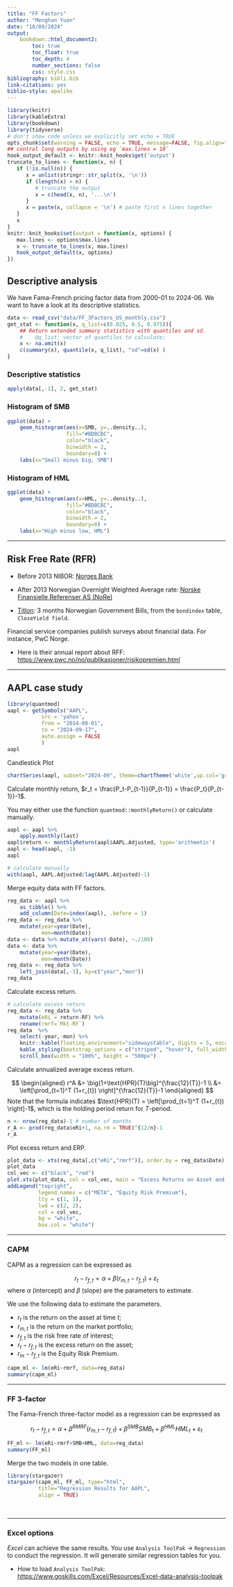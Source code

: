 ```yaml
---
title: "FF Factors"
author: "Menghan Yuan"
date: "18/09/2024"
output: 
    bookdown::html_document2:
        toc: true
        toc_float: true
        toc_depth: 4
        number_sections: false
        css: style.css
bibliography: bibli.bib
link-citations: yes
biblio-style: apalike
---
```


<style type="text/css">
.main-container {
  max-width: 100% !important;
  margin: auto;
}
</style>


```r
library(knitr)
library(kableExtra)
library(bookdown)
library(tidyverse)
# don't show code unless we explicitly set echo = TRUE
opts_chunk$set(warning = FALSE, echo = TRUE, message=FALSE, fig.align="center", fig.pos = "H")
## control long outputs by using eg `max.lines = 10`
hook_output_default <- knitr::knit_hooks$get('output')
truncate_to_lines <- function(x, n) {
   if (!is.null(n)) {
      x = unlist(stringr::str_split(x, '\n'))
      if (length(x) > n) {
         # truncate the output
         x = c(head(x, n), '...\n')
      }
      x = paste(x, collapse = '\n') # paste first n lines together
   }
   x
}
knitr::knit_hooks$set(output = function(x, options) {
   max.lines <- options$max.lines
   x <- truncate_to_lines(x, max.lines)
   hook_output_default(x, options)
})
```

## Descriptive analysis 

We have Fama-French pricing factor data from 2000-01 to 2024-06. 
We want to have a look at its descriptive statistics.

```r
data <- read_csv("data/FF_3Factors_US_monthly.csv")
get_stat <- function(x, q_list=c(0.025, 0.5, 0.975)){
    ## Return extended summary statistics with quantiles and sd.
    #    @q_list: vector of quantiles to calculate;
    x <- na.omit(x)
    c(summary(x), quantile(x, q_list), "sd"=sd(x) )
}
```


### Descriptive statistics
```r
apply(data[,-1], 2, get_stat)
```

### Histogram of SMB
```r
ggplot(data) +
    geom_histogram(aes(x=SMB, y=..density..), 
                   fill="#BDBCBC", 
                   color="black", 
                   binwidth = 2, 
                   boundary=0) +
    labs(x="Small minus big, SMB")
```

### Histogram of HML
```r
ggplot(data) +
    geom_histogram(aes(x=HML, y=..density..), 
                   fill="#BDBCBC", 
                   color="black", 
                   binwidth = 2, 
                   boundary=0) +
    labs(x="High minus low, HML")
```

___

## Risk Free Rate (RFR)

- Before 2013 NIBOR: [Norges Bank](https://www.norges-bank.no/en/topics/Statistics/Historical-monetary-statistics/)

- After 2013 Norwegian Overnight Weighted Average rate: [Norske Finansielle Referenser AS (NoRe)](https://nore-benchmarks.com)

- [Titlon](https://titlon.uit.no/tabledefs.php): 3 months Norwegian Government Bills, from the `bondindex` table, `CloseYield field`.


Financial service companies publish surveys about financial data. For instance, PwC Norge.

- Here is their annual report about RFF: <https://www.pwc.no/no/publikasjoner/risikopremien.html>

___

## AAPL case study

```r
library(quantmod)
aapl <- getSymbols("AAPL", 
           src = 'yahoo', 
           from = "2014-08-01", 
           to = "2024-09-17",   
           auto.assign = FALSE
           )
aapl
```


Candlestick Plot

```r
chartSeries(aapl, subset="2024-09", theme=chartTheme('white',up.col='green',dn.col='red'))
```

Calculate monthly return, $r_t = \frac{P_t-P_{t-1}}{P_{t-1}} = \frac{P_t}{P_{t-1}}-1$.

You may either use the function `quantmod::monthlyReturn()` or calculate manually.
```r
aapl <- aapl %>% 
    apply.monthly(last)
aapl$return <- monthlyReturn(aapl$AAPL.Adjusted, type='arithmetic')
aapl <- head(aapl, -1)
aapl
```

```r
# calculate manually
with(aapl, AAPL.Adjusted/lag(AAPL.Adjusted)-1)
```


Merge equity data with FF factors.
```r
reg_data <- aapl %>% 
    as_tibble() %>% 
    add_column(Date=index(aapl), .before = 1)
reg_data <- reg_data %>% 
    mutate(year=year(Date),
           mon=month(Date))
data <- data %>% mutate_at(vars(-Date), ~./100)
data <- data %>% 
    mutate(year=year(Date),
           mon=month(Date))
reg_data <- reg_data %>% 
    left_join(data[,-1], by=c("year","mon"))
reg_data
```

Calculate excess return.
```r
# calculate excess return
reg_data <- reg_data %>% 
    mutate(eRi = return-RF) %>% 
    rename(rmrf=`Mkt-RF`)
reg_data  %>% 
    select(-year,-mon) %>% 
    knitr::kable(floating.environment="sidewaystable", digits = 5, escape=F) %>%
    kable_styling(bootstrap_options = c("striped", "hover"), full_width = F, latex_options="scale_down") %>% 
    scroll_box(width = "100%", height = "500px")
```


Calculate annualized average excess return.

$$
\begin{aligned}
r^A &= \big(1+\text{HPR}(T)\big)^{\frac{12}{T}}-1 \\
&= \left[\prod_{t=1}^T (1+r_{t}) \right]^{\frac{12}{T}}-1
\end{aligned}
$$
Note that the formula indicates $\text{HPR}(T) = \left[\prod_{t=1}^T (1+r_{t}) \right]-1$, which is the holding period return for $T$-period.


```r
n <- nrow(reg_data)-1 # number of months
r_A <- prod(reg_data$eRi+1, na.rm = TRUE)^{12/n}-1
r_A
```

Plot excess return and ERP.
```r
plot_data <- xts(reg_data[,c("eRi","rmrf")], order.by = reg_data$Date)
plot_data
col_vec <- c("black", "red")
plot.xts(plot_data, col = col_vec, main = "Excess Returns on Asset and Market")
addLegend("topright", 
          legend.names = c("META", "Equity Risk Premium"), 
          lty = c(1, 1), 
          lwd = c(2, 2),
          col = col_vec,
          bg = "white",
          box.col = "white")
```

___

### CAPM

CAPM as a regression can be expressed as

$$
r_{t} - r_{f,t} = \alpha + \beta (r_{m,t}-r_{f,t}) + \varepsilon_{t}
$$ 
where $\alpha$ (intercept) and $\beta$ (slope) are the parameters to estimate.

We use the following data to estimate the parameters.

-   $r_t$ is the return on the asset at time $t$;
-   $r_{m,t}$ is the return on the market portfolio;
-   $r_{f,t}$ is the risk free rate of interest; 
-   $r_t-r_{f,t}$ is the excess return on the asset;
-   $r_m-r_{f,t}$ is the Equity Risk Premium.

```r
capm_ml <- lm(eRi~rmrf, data=reg_data)
summary(capm_ml)
```

___

### FF 3-factor

The Fama-French three-factor model as a regression can be expressed as

$$
r_{t} - r_{f,t} = \alpha + \beta^{RMRF} (r_{m,t}-r_{f,t}) + \beta^{SMB}SMB_t + \beta^{HML}HML_t + \varepsilon_{t}
$$ 

```r
FF_ml <- lm(eRi~rmrf+SMB+HML, data=reg_data)
summary(FF_ml)
```

Merge the two models in one table.
```r
library(stargazer)
stargazer(capm_ml, FF_ml, type="html", 
          title="Regression Results for AAPL", 
          align = TRUE)
```

&nbsp;

___

### Excel options

*Excel* can achieve the same results. You use `Analysis ToolPak` $\rightarrow$ `Regression` to conduct the regression. It will generate similar regression tables for you.

- How to load `Analysis ToolPak`: \
<https://www.goskills.com/Excel/Resources/Excel-data-analysis-toolpak>



